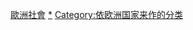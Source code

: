 {{Categories by country|nocat}}

[[Category:歐洲社會|]]
[[Category:各國社會|*]]
[[Category:依欧洲国家来作的分类|Category:依欧洲国家来作的分类]]